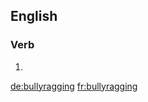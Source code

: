 ==English==

===Verb===
{{head|en|present participle}}

# {{present participle of|bullyrag|lang=en|nocat=1}}

[[de:bullyragging]]
[[fr:bullyragging]]